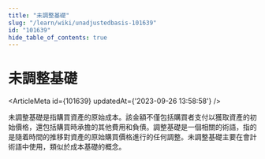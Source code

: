 ```yaml
---
title: "未調整基礎"
slug: "/learn/wiki/unadjustedbasis-101639"
id: "101639"
hide_table_of_contents: true
---
```



# 未調整基礎

<ArticleMeta id={101639} updatedAt={'2023-09-26 13:58:58'} />
<div className='border-solid border-b border-t-0 my-4 border-[var(--ifm-color-gray-300)]' />

未調整基礎是指購買資產的原始成本。該金額不僅包括購買者支付以獲取資產的初始價格，還包括購買時承擔的其他費用和負債。調整基礎是一個相關的術語，指的是隨着時間的推移對資產的原始購買價格進行的任何調整。未調整基礎主要在會計術語中使用，類似於成本基礎的概念。
